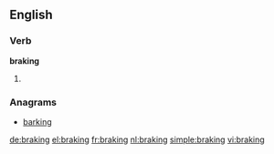==English==

===Verb===
'''braking'''

# {{present participle of|brake}}

===Anagrams===
* [[barking#English|barking]]

[[de:braking]]
[[el:braking]]
[[fr:braking]]
[[nl:braking]]
[[simple:braking]]
[[vi:braking]]
